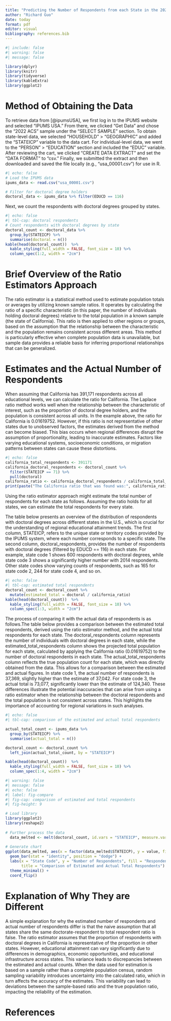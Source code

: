 ```yaml
---
title: "Predicting the Number of Respondents from each State in the 2022 American Community Survey"
author: "Richard Guo"
date: today
format: pdf
editor: visual
bibliography: references.bib
---
```


```r
#| include: false
#| warning: false
#| message: false

library(dplyr)
library(knitr)
library(tidyverse)
library(kableExtra)
library(ggplot2)
```

# Method of Obtaining the Data

To retrieve data from [@ipumsUSA], we first log in to the IPUMS website and selected "IPUMS USA." From there, we clicked "Get Data" and chose the "2022 ACS" sample under the "SELECT SAMPLE" section. To obtain state-level data, we selected "HOUSEHOLD" \> "GEOGRAPHIC" and added the "STATEICP" variable to the data cart. For individual-level data, we went to the "PERSON" \> "EDUCATION" section and included the "EDUC" variable. After reviewing the cart, we clicked "CREATE DATA EXTRACT" and set the "DATA FORMAT" to "csv." Finally, we submitted the extract and then downloaded and saved the file locally (e.g., "usa_00001.csv") for use in R.

```r
#| echo: false
# Load the IPUMS data
ipums_data <- read.csv("usa_00001.csv")

# Filter for doctoral degree holders
doctoral_data <- ipums_data %>% filter(EDUCD == 116)
```

Next, we count the respondents with doctoral degrees grouped by states.

```r
#| echo: false
#| tbl-cap: doctoral respondents
# Count respondents with doctoral degrees by state
doctoral_count <- doctoral_data %>%
  group_by(STATEICP) %>%
  summarise(doctoral = n())
kable(head(doctoral_count))  %>%
  kable_styling(full_width = FALSE, font_size = 10) %>%
  column_spec(1:2, width = "2cm")
```

# Brief Overview of the Ratio Estimators Approach

The ratio estimator is a statistical method used to estimate population totals or averages by utilizing known sample ratios. It operates by calculating the ratio of a specific characteristic (in this paper, the number of individuals holding doctoral degrees) relative to the total population in a known sample (the state of California). This ratio is then applied to other regions or groups, based on the assumption that the relationship between the characteristic and the population remains consistent across different areas. This method is particularly effective when complete population data is unavailable, but sample data provides a reliable basis for inferring proportional relationships that can be generalized.

# Estimates and the Actual Number of Respondents

When assuming that California has 391,171 respondents across all educational levels, we can calculate the ratio for California. The Laplace ratio method works well when the relationship between the characteristic of interest, such as the proportion of doctoral degree holders, and the population is consistent across all units. In the example above, the ratio for California is 0.01619752. However, if this ratio is not representative of other states due to unobserved factors, the estimates derived from the method can become biased. This bias occurs when regional differences disrupt the assumption of proportionality, leading to inaccurate estimates. Factors like varying educational systems, socioeconomic conditions, or migration patterns between states can cause these distortions.

```r
#| echo: false
california_total_respondents <- 391171
california_doctoral_respondents <- doctoral_count %>%
  filter(STATEICP == 71) %>%
  pull(doctoral)
california_ratio <- california_doctoral_respondents / california_total_respondents
print(paste("The California ratio that was found was:", california_ratio))

```

Using the ratio estimator approach might estimate the total number of respondents for each state as follows. Assuming the ratio holds for all states, we can estimate the total respondents for every state.

The table below presents an overview of the distribution of respondents with doctoral degrees across different states in the U.S., which is crucial for the understanding of regional educational attainment trends. The first column, STATEICP, refers to the unique state or territory codes provided by the IPUMS system, where each number corresponds to a specific state. The second column, doctoral_respondents, provides the number of respondents with doctoral degrees (filtered by EDUCD == 116) in each state. For example, state code 1 shows 600 respondents with doctoral degrees, while state code 3 shows a significantly higher number with 2014 respondents. Other state codes show varying counts of respondents, such as 165 for state code 2, 244 for state code 4, and so on.

```r
#| echo: false
#| tbl-cap: estimated total respondents
doctoral_count <- doctoral_count %>%
  mutate(estimated_total = doctoral / california_ratio)
kable(head(doctoral_count))  %>%
  kable_styling(full_width = FALSE, font_size = 10) %>%
  column_spec(1:3, width = "2cm")
```

The process of comparing it with the actual data of respondents is as follows.The table below provides a comparison between the estimated total respondents, derived using the ratio estimator method, and the actual total respondents for each state. The doctoral_respondents column represents the number of individuals with doctoral degrees in each state, while the estimated_total_respondents column shows the projected total population for each state, calculated by applying the California ratio (0.01619752) to the number of doctoral respondents in each state. The actual_total_respondents column reflects the true population count for each state, which was directly obtained from the data. This allows for a comparison between the estimated and actual figures. In state code 1, the actual number of respondents is 37,369, slightly higher than the estimate of 37,042. For state code 3, the actual total is 73,077, significantly lower than the estimate of 124,340. These differences illustrate the potential inaccuracies that can arise from using a ratio estimator when the relationship between the doctoral respondents and the total population is not consistent across states. This highlights the importance of accounting for regional variations in such analyses.

```r
#| echo: false
#| tbl-cap: comparison of the estimated and actual total respondents 

actual_total_count <- ipums_data %>%
  group_by(STATEICP) %>%
  summarise(actual_total = n())

doctoral_count <- doctoral_count %>%
  left_join(actual_total_count, by = "STATEICP")

kable(head(doctoral_count))  %>%
  kable_styling(full_width = FALSE, font_size = 10) %>%
  column_spec(1:4, width = "2cm")
```

```r
#| warning: false
#| message: false
#| echo: false
#| label: fig-compare
#| fig-cap: comparison of estimated and total respondents
#| fig-height: 9

# Load library
library(ggplot2)
library(reshape2)
 
# Further process the data
  data_melted <- melt(doctoral_count, id.vars = "STATEICP", measure.vars = c("estimated_total", "actual_total"))
 
# Generate chart
ggplot(data_melted, aes(x = factor(data_melted$STATEICP), y = value, fill = variable)) +
  geom_bar(stat = "identity", position = "dodge") +
  labs(x = "State Code", y = "Number of Respondents", fill = "Respondent Type",
       title = "Comparison of Estimated and Actual Total Respondents") +
  theme_minimal() +
  coord_flip()
```

# Explanation of Why They are Different

A simple explanation for why the estimated number of respondents and actual number of respondents differ is that the naive assumption that all states share the same doctorate-respondent to total respondent ratio is false. The ratio estimator assumes that the proportion of respondents with doctoral degrees in California is representative of the proportion in other states. However, educational attainment can vary significantly due to differences in demographics, economic opportunities, and educational infrastructure across states. This variance leads to discrepancies between the estimated and actual counts. When the data used for estimation is based on a sample rather than a complete population census, random sampling variability introduces uncertainty into the calculated ratio, which in turn affects the accuracy of the estimates. This variability can lead to deviations between the sample-based ratio and the true population ratio, impacting the reliability of the estimation.

\newpage

# References
